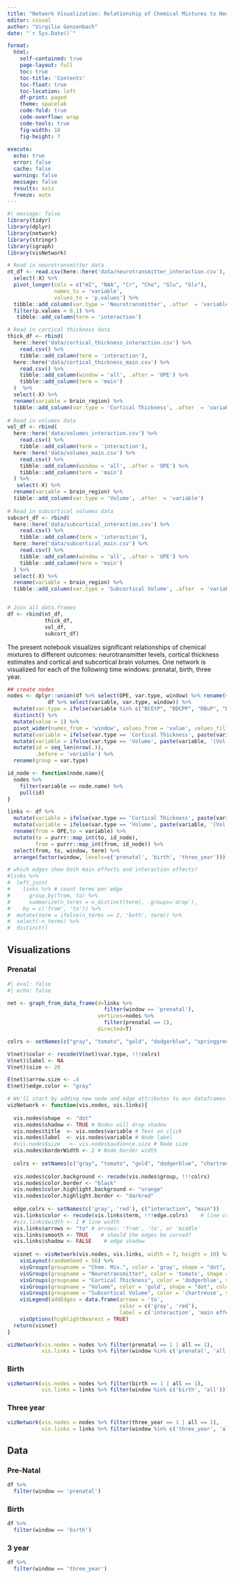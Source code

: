 ```yaml
---
title: "Network Visualization: Relationship of Chemical Mixtures to Neurotransmitter level, Cortical Thickness and Brain Volumes"
editor: visual
author: "Virgilio Gonzenbach"
date: "`r Sys.Date()`"

format: 
  html:
    self-contained: true
    page-layout: full
    toc: true
    toc-title: 'Contents'
    toc-float: true
    toc-location: left
    df-print: paged
    theme: spacelab
    code-fold: true
    code-overflow: wrap
    code-tools: true
    fig-width: 10
    fig-height: 7
    
execute:
  echo: true
  error: false
  cache: false
  warning: false
  message: false
  results: asis
  freeze: auto
---
```


```r
#| message: false
library(tidyr)
library(dplyr)
library(network)
library(stringr)
library(igraph)
library(visNetwork)

# Read in neurotransmitter data
nt_df <- read.csv(here::here('data/neurotransmitter_interaction.csv'), row.names = NULL) %>% 
  select(-X) %>% 
  pivot_longer(cols = c("mI", "NAA", "Cr", "Cho", "Glu", "Glx"), 
               names_to = 'variable', 
               values_to = 'p.values') %>% 
  tibble::add_column(var.type = 'Neurotransmitter', .after  = 'variable') %>% 
  filter(p.values < 0.1) %>% 
   tibble::add_column(term = 'interaction')

# Read in cortical thickness data
thick_df <- rbind(
  here::here('data/cortical_thickness_interaction.csv') %>% 
    read.csv() %>%
    tibble::add_column(term = 'interaction'),
  here::here('data/cortical_thickness_main.csv') %>% 
    read.csv() %>%
    tibble::add_column(window = 'all', .after = 'OPE') %>% 
    tibble::add_column(term = 'main')
  )  %>% 
  select(-X) %>% 
  rename(variable = brain_region) %>% 
  tibble::add_column(var.type = 'Cortical Thickness', .after  = 'variable')
  
# Read in volumes data
vol_df <- rbind(
  here::here('data/volumes_interaction.csv') %>% 
    read.csv() %>%
    tibble::add_column(term = 'interaction'),
  here::here('data/volumes_main.csv') %>% 
    read.csv() %>%
    tibble::add_column(window = 'all', .after = 'OPE') %>% 
    tibble::add_column(term = 'main')
  ) %>% 
   select(-X) %>% 
  rename(variable = brain_region) %>% 
  tibble::add_column(var.type = 'Volume', .after  = 'variable')
  
# Read in subcortical volumes data
subcort_df <- rbind(
  here::here('data/subcortical_interaction.csv') %>% 
    read.csv() %>%
    tibble::add_column(term = 'interaction'),
  here::here('data/subcortical_main.csv') %>% 
    read.csv() %>%
    tibble::add_column(window = 'all', .after = 'OPE') %>% 
    tibble::add_column(term = 'main')
  ) %>% 
  select(-X) %>% 
  rename(variable = brain_region) %>% 
  tibble::add_column(var.type = 'Subcortical Volume', .after  = 'variable')


# Join all data.frames
df <- rbind(nt_df, 
            thick_df, 
            vol_df,
            subcort_df)
```

The present notebook visualizes significant relationships of chemical mixtures to different outcomes: neurotransmitter levels, cortical thickness estimates and cortical and subcortical brain volumes. One network is visualized for each of the following time windows: prenatal, birth, three year. 


```r
## create nodes 
nodes <- dplyr::union(df %>% select(OPE, var.type, window) %>% rename(variable=OPE), 
             df %>% select(variable, var.type, window)) %>%  
  mutate(var.type = ifelse(variable %in% c("BCEtP", "BDCPP", "DBuP", "DPHP"), 'Chem. Mix.', var.type)) %>% 
  distinct() %>% 
  mutate(value = 1) %>% 
  pivot_wider(names_from = 'window', values_from = 'value', values_fill = 0) %>% 
  mutate(variable = ifelse(var.type == 'Cortical Thickness', paste(variable, '(CT)'), variable)) %>% 
  mutate(variable = ifelse(var.type == 'Volume', paste(variable, '(Vol.)'), variable)) %>% 
  mutate(id = seq_len(nrow(.)), 
         .before = 'variable') %>% 
  rename(group = var.type)
```

```r
id_node <- function(node.name){
  nodes %>% 
    filter(variable == node.name) %>% 
    pull(id)
}

links <- df %>% 
  mutate(variable = ifelse(var.type == 'Cortical Thickness', paste(variable, '(CT)'), variable)) %>% 
  mutate(variable = ifelse(var.type == 'Volume', paste(variable, '(Vol.)'), variable)) %>% 
  rename(from = OPE,to = variable) %>% 
  mutate(to = purrr::map_int(to, id_node),
         from = purrr::map_int(from, id_node)) %>% 
  select(from, to, window, term) %>% 
  arrange(factor(window, levels=c('prenatal', 'birth', 'three_year')))

# which edges show both main effects and interaction effects?
#links %>% 
#  left_join(
#    links %>% # count terms per edge
#      group_by(from, to) %>%
#      summarize(n_terms = n_distinct(term), .groups='drop'), 
#    by = c('from', 'to')) %>% 
#  mutate(term = ifelse(n_terms == 2, 'both', term)) %>% 
#  select(-n_terms) %>% 
#  distinct()
```

## Visualizations

### Prenatal

```r
#| eval: false
#| echo: false

net <- graph_from_data_frame(d=links %>% 
                               filter(window == 'prenatal'), 
                             vertices=nodes %>% 
                               filter(prenatal == 1), 
                             directed=T) 

colrs <- setNames(c("gray", "tomato", "gold", "dodgerblue", "springgreen2"), unique(nodes$var.type))

V(net)$color <- recode(V(net)$var.type, !!!colrs)
V(net)$label <- NA
V(net)$size <- 20

E(net)$arrow.size <- .4
E(net)$edge.color <- "gray"
```

```r
# We'll start by adding new node and edge attributes to our dataframes. 
vizNetwork <- function(vis.nodes, vis.links){
  
  vis.nodes$shape  <- "dot"  
  vis.nodes$shadow <- TRUE # Nodes will drop shadow
  vis.nodes$title  <- vis.nodes$variable # Text on click
  vis.nodes$label  <- vis.nodes$variable # Node label
  #vis.nodes$size   <- vis.nodes$audience.size # Node size
  vis.nodes$borderWidth <- 2 # Node border width
  
  colrs <- setNames(c("gray", "tomato", "gold", "dodgerblue", "chartreuse"), unique(vis.nodes$group))
  
  vis.nodes$color.background <- recode(vis.nodes$group, !!!colrs)
  vis.nodes$color.border <- "black"
  vis.nodes$color.highlight.background <- "orange"
  vis.nodes$color.highlight.border <- "darkred"
  
  edge.colrs <- setNames(c('gray', 'red'), c("interaction", "main"))
  vis.links$color <- recode(vis.links$term, !!!edge.colrs)    # line color  
  #vis.links$width <- 1 # line width
  vis.links$arrows <- "to" # arrows: 'from', 'to', or 'middle'
  vis.links$smooth <- TRUE    # should the edges be curved?
  vis.links$shadow <- FALSE    # edge shadow
  
  visnet <- visNetwork(vis.nodes, vis.links, width = 7, height = 10) %>% 
    visLayout(randomSeed = 56) %>% 
    visGroups(groupname = "Chem. Mix.", color = 'gray', shape = "dot", color.border = 'black') %>% 
    visGroups(groupname = "Neurotransmitter", color = 'tomato', shape = "dot", color.border = 'black') %>% 
    visGroups(groupname = "Cortical Thickness", color = 'dodgerblue', shape = "dot", color.border = 'black') %>% 
    visGroups(groupname = "Volume", color = 'gold', shape = "dot", color.border = 'black') %>% 
    visGroups(groupname = "Subcortical Volume", color = 'chartreuse', shape = "dot", color.border = 'black') %>% 
    visLegend(addEdges = data.frame(arrows = 'to', 
                                    color = c('gray', 'red'), 
                                    label = c('interaction', 'main effect'))) %>% 
    visOptions(highlightNearest = TRUE) 
  return(visnet)
}

vizNetwork(vis.nodes = nodes %>% filter(prenatal == 1 | all == 1),
           vis.links = links %>% filter(window %in% c('prenatal', 'all'))) 
```

### Birth

```r
vizNetwork(vis.nodes = nodes %>% filter(birth == 1 | all == 1),
           vis.links = links %>% filter(window %in% c('birth', 'all')))
```


### Three year

```r
vizNetwork(vis.nodes = nodes %>% filter(three_year == 1 | all == 1),
           vis.links = links %>% filter(window %in% c('three_year', 'all')))
```

## Data

::: {.panel-tabset}

### Pre-Natal

```r
df %>% 
  filter(window == 'prenatal')
```

### Birth

```r
df %>% 
  filter(window == 'birth')
```

### 3 year

```r
df %>% 
  filter(window == 'three_year')
```

:::